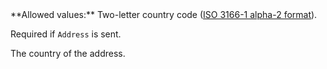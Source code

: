<ParamField body="Country" type="string">     
**Allowed values:** Two-letter country code (<a href="/api-reference/overview/data-formats" target="_blank">ISO 3166-1 alpha-2 format</a>).

Required if `Address` is sent.

The country of the address. 
</ParamField>